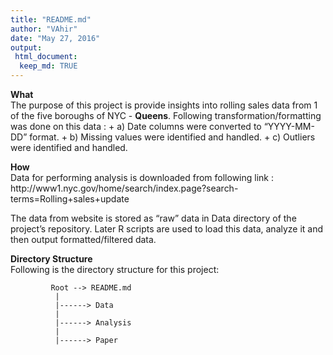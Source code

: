 ```yaml
---
title: "README.md"
author: "VAhir"
date: "May 27, 2016"
output: 
 html_document:
  keep_md: TRUE
---
```


**What**   
The purpose of this project is provide insights into rolling sales data from 1 of the five boroughs of NYC - **Queens**.
Following transformation/formatting was done on this data :
  + a)  Date columns were converted to "YYYY-MM-DD" format.
  + b)  Missing values were identified and handled.
  + c)  Outliers were identified and handled.


**How**  
  Data for performing analysis is downloaded from following link :   
http://www1.nyc.gov/home/search/index.page?search-terms=Rolling+sales+update

The data from website is stored as "raw" data in Data directory of the project's repository.
Later R scripts are used to load this data, analyze it and then output formatted/filtered data.

**Directory Structure**  
Following is the directory structure for this project:  
  
             Root --> README.md
              |
              |------> Data
              | 
              |------> Analysis
              |
              |------> Paper
              
